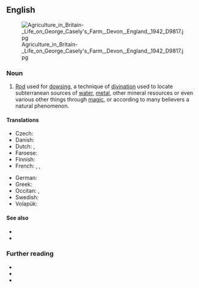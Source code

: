 ==English==
[[File:Agriculture_in_Britain-_Life_on_George_Casely's_Farm,_Devon,_England,_1942_D9817.jpg|thumb]]

===Noun===
{{en-noun}}

# [[rod|Rod]] used for [[dowsing]], a technique of [[divination]] used to locate subterranean sources of [[water]], [[metal]], other mineral resources or even various other things through [[magic]], or according to many believers a natural phenomenon.
#: {{syn|en|dowsing rod|dowser|virgula|q3=obsolete}}

====Translations====
{{trans-top|rod used for dowsing}}
* Czech: {{t+|cs|virgule|f}}
* Danish: {{t|da|ønskekvist|c}}
* Dutch: {{t+|nl|wichelroede|f}}, {{t|nl|wichelstok|m}}
* Faroese: {{t|fo|spákvistur|m}}
* Finnish: {{t+|fi|taikavarpu}}
* French: {{t+|fr|baguette de coudrier|f}}, {{t+|fr|baguette de sourcier|f}}, {{t|fr|baguette divinatoire|f}}
{{trans-mid}}
* German: {{t+|de|Wünschelrute|f}}
* Greek: {{t|el|ράβδος υδροσκόπου|f|sc=Grek}}
* Occitan: {{t|oc|devinet|m}}, {{t|oc|bròca de devinaire|f}}
* Swedish: {{t+|sv|slagruta|c}}
* Volapük: {{t|vo|vaälatuigül}}
{{trans-bottom}}

====See also====
* {{l|en|diviner}}
* {{l|en|rhabdomantist|gloss=one adept at using a divining rod}}

===Further reading===
* {{pedia|dowsing}}
* {{projectlink|1911|Divining-rod}}
* {{R:Websters}}